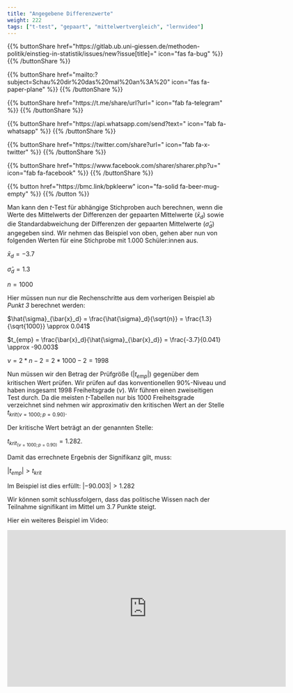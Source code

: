 ```yaml
---
title: "Angegebene Differenzwerte"
weight: 222
tags: ["t-test", "gepaart", "mittelwertvergleich", "lernvideo"]
---
```


{{% buttonShare href=\"https\:\/\/gitlab.ub.uni-giessen.de\/methoden-politik\/einstieg-in-statistik\/issues\/new?issue[title]=\" icon=\"fas fa-bug\" %}} {{% /buttonShare %}} 

{{% buttonShare href=\"mailto\:?subject=Schau\%20dir\%20das\%20mal\%20an\%3A\%20\" icon=\"fas fa-paper-plane\" %}} {{% /buttonShare %}}

{{% buttonShare href=\"https\:\/\/t.me\/share\/url?url=\" icon=\"fab fa-telegram\" %}} {{% /buttonShare %}}

{{% buttonShare href=\"https\:\/\/api.whatsapp.com\/send?text=\" icon=\"fab fa-whatsapp\" %}} {{% /buttonShare %}}

{{% buttonShare href=\"https\:\/\/twitter.com\/share?url=\" icon=\"fab fa-x-twitter\" %}} {{% /buttonShare %}}

{{% buttonShare href=\"https\:\/\/www.facebook.com\/sharer\/sharer.php?u=\" icon=\"fab fa-facebook\" %}} {{% /buttonShare %}}

{{% button href=\"https\:\/\/bmc.link\/bpkleerw\" icon=\"fa-solid fa-beer-mug-empty\" %}} {{% /button %}}

Man kann den $t$-Test für abhängige Stichproben auch berechnen, wenn die Werte des Mittelwerts der Differenzen der gepaarten Mittelwerte ($\bar{x}_d$) sowie die Standardabweichung der Differenzen der gepaarten Mittelwerte ($\hat{\sigma}_d$) angegeben sind. Wir nehmen das Beispiel von oben, gehen aber nun von folgenden Werten für eine Stichprobe mit $1.000$ Schüler:innen aus.

$\bar{x}_d = -3.7$

$\hat{\sigma}_d = 1.3$

$n = 1000$

Hier müssen nun nur die Rechenschritte aus dem vorherigen Beispiel ab *Punkt 3* berechnet werden:

$\hat{\sigma}_{\bar{x}_d} = \frac{\hat{\sigma}_d}{\sqrt{n}} = \frac{1.3}{\sqrt{1000}} \approx 0.041$

$t_{emp} = \frac{\bar{x}_d}{\hat{\sigma}_{\bar{x}_d}} = \frac{-3.7}{0.041} \approx -90.003$

$\nu = 2 * n -2 = 2* 1000 - 2 = 1998$

Nun müssen wir den Betrag der Prüfgröße ($|t_{emp}|$) gegenüber dem kritischen Wert prüfen. Wir prüfen auf das konventionellen $90\%$-Niveau und haben insgesamt $1998$ Freiheitsgrade ($\nu$). Wir führen einen zweiseitigen Test durch. Da die meisten $t$-Tabellen nur bis $1000$ Freiheitsgrade verzeichnet sind nehmen wir approximativ den kritischen Wert an der Stelle $t_{krit(\nu=1000; p = 0.90)}$.

Der kritische Wert beträgt an der genannten Stelle:

$t_{krit_{(\nu=1000; p=0.90)}} = 1.282$.

Damit das errechnete Ergebnis der Signifikanz gilt, muss:

$|t_{emp} | > t_{krit}$

Im Beispiel ist dies erfüllt: $|-90.003| > 1.282$

Wir können somit schlussfolgern, dass das politische Wissen nach der Teilnahme signifikant im Mittel um $3.7$ Punkte steigt. 

Hier ein weiteres Beispiel im Video:

<center>
<iframe src="https://flash.uni-giessen.de/vod/033ef73cc42023a8722a191f2e36f586.mp4" width="640" height="360" frameborder="0" allow="autoplay; fullscreen; picture-in-picture" allowfullscreen referrerpolicy="noreferrer"></iframe>
</center>
